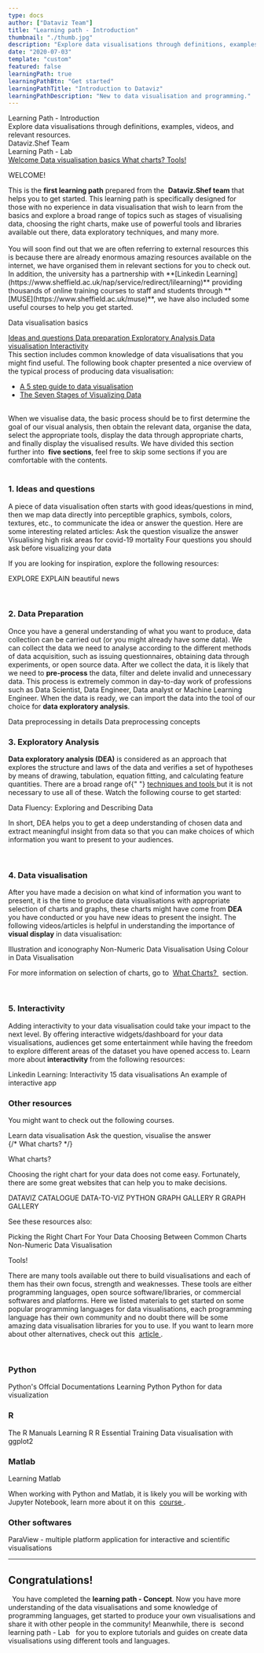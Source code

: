 ```yaml
---
type: docs
author: ["Dataviz Team"]
title: "Learning path - Introduction"
thumbnail: "./thumb.jpg"
description: "Explore data visualisations through definitions, examples, videos, and relevant resources."
date: "2020-07-03"
template: "custom"
featured: false
learningPath: true
learningPathBtn: "Get started"
learningPathTitle: "Introduction to Dataviz"
learningPathDescription: "New to data visualisation and programming."
---
```



<div
  className="shadow-xl flex justify-center items-center text-center w-full min-h-100"
  style={{ background: "#251d5a" }}
>
  <div>
    <div
      className="text-5xl text-white font-bold"
      style={{ fontFamily: "TUOS Stephenson,Georgia,Times,serif" }}
    >
      Learning Path - Introduction
    </div>
    <div className="text-gray-400 text-base">
      Explore data visualisations through definitions, examples, videos, and
      relevant resources.
    </div>
    <div className="text-lg text-gray-100 mt-10">Dataviz.Shef Team</div>
    <div className="flex flex-wrap justify-center mt-20">
      <Link className="" to="/docs/04/07/2020/LearningPath-Lab">
        <div
          className="text-gray-800 py-2 px-3 text-sm font-semibold"
          style={{
            background:
              "linear-gradient(225deg, rgba(237,255,0,1) 2%, rgba(0,160,255,1) 96%)"
          }}
        >
          Learning Path - Lab
          <TiChevronRight className="inline-block ml-1" />
        </div>
      </Link>
    </div>
  </div>
</div>
<div className="flex flex-wrap justify-between px-3 md:px-32 lg:px-48 2xl:px-78 text-black bg-white text-sm sticky top-0 left-0 z-10 shadow-md">
  <a
    href="#sec1"
    anchor
    className="hover:text-brand-blue cursor-pointer py-2 mx-3"
    style={{ background: "none" }}
  >
    Welcome
  </a>
  <a
    href="#sec2"
    anchor
    className="hover:text-brand-blue cursor-pointer py-2 mx-3"
    style={{ background: "none" }}
  >
    Data visualisation basics
  </a>
  <a
    href="#sec3"
    anchor
    className="hover:text-brand-blue cursor-pointer py-2 mx-3"
    style={{ background: "none" }}
  >
    What charts?
  </a>
  <a
    href="#sec4"
    anchor
    className="hover:text-brand-blue cursor-pointer py-2 mx-3"
    style={{ background: "none" }}
  >
    Tools!
  </a>
</div>
<div className="py-10">
  <div
    className="flex flex-wrap text-black mx-auto px-3 lg:px-16 2xl:px-16 py-8 lg:max-w-70 2xl:max-w-50 rounded-3xl"
    style={{ backgroundColor: "rgba(255, 255, 255, .97)" }}
  >
    <Fade duration={2000} fraction={0.5}>
      <div id="sec1" className="lg:min-h-80">
        <p className="text-brand-blue font-bold text-5xl leading-8">WELCOME!</p>
        <p>
          This is the <b>first learning path</b> prepared from the&nbsp;
          <b>Dataviz.Shef team</b> that helps you to get started. This learning path
          is specifically designed for those with no experience in data visualisation
          that wish to learn from the basics and explore a broad range of topics
          such as stages of visualising data, choosing the right charts, make use
          of powerful tools and libraries available out there, data exploratory techniques,
          and many more. <br /> <br />
          You will soon find out that we are often referring to external
          resources this is because there are already enormous amazing resources
          available on the internet, we have organised them in relevant sections
          for you to check out. In addition, the university has a partnership
          with **[Linkedin Learning](https://www.sheffield.ac.uk/nap/service/redirect/lilearning)**
          providing thousands of online training courses to staff and students
          through **[MUSE](https://www.sheffield.ac.uk/muse)**, we have also included some useful courses to help you get started.
        </p>
      </div>
    </Fade>
    <div id="sec2" className="flex-wrap lg:min-h-80 mt-24">
      <Fade duration={1200}>
        <p className="text-brand-blue font-bold text-5xl leading-10">
          Data visualisation basics
        </p>
        <div className="flex flex-wrap justify-between px-3 py-2 text-black bg-white text-sm  shadow-md rounded-xl mb-16">
          <a
            href="#sec2-1"
            anchor
            className="hover:text-brand-blue cursor-pointer py-2 mx-3"
            style={{ background: "none" }}
          >
            Ideas and questions
          </a>
          <a
            href="#sec2-2"
            anchor
            className="hover:text-brand-blue cursor-pointer py-2 mx-3"
            style={{ background: "none" }}
          >
            Data preparation
          </a>
          <a
            href="#sec2-3"
            anchor
            className="hover:text-brand-blue cursor-pointer py-2 mx-3"
            style={{ background: "none" }}
          >
            Exploratory Analysis
          </a>
          <a
            href="#sec2-4"
            anchor
            className="hover:text-brand-blue cursor-pointer py-2 mx-3"
            style={{ background: "none" }}
          >
            Data visualisation
          </a>
          <a
            href="#sec2-5"
            anchor
            className="hover:text-brand-blue cursor-pointer py-2 mx-3"
            style={{ background: "none" }}
          >
            Interactivity
          </a>
        </div>
        <div>
          This section includes common knowledge of data visualisations that you
          might find useful. The following book chapter presented a nice
          overview of the typical process of producing data visualisation:
          <ul>
            <li>
              <a href="https://www.elsevier.com/connect/a-5-step-guide-to-data-visualization">
                A 5 step guide to data visualisation
              </a>
            </li>
            <li>
              <a href="https://www.oreilly.com/library/view/visualizing-data/9780596514556/ch01.html">
                The Seven Stages of Visualizing Data
              </a>
            </li>
          </ul> <br />
          When we visualise data, the basic process should be to first determine
          the goal of our visual analysis, then obtain the relevant data,
          organise the data, select the appropriate tools, display the data
          through appropriate charts, and finally display the visualised
          results. We have divided this section further into&nbsp;
          <b>five sections</b>, feel free to skip some sections if you are comfortable
          with the contents.
        </div>
        <br />
        <h3 id="sec2-1">1. Ideas and questions</h3>
        <p>
          A piece of data visualisation often starts with good ideas/questions
          in mind, then we map data directly into perceptible graphics, symbols,
          colors, textures, etc., to communicate the idea or answer the
          question. Here are some interesting related articles:
          <LPWrap>
            <LPItem href="https://flowingdata.com/2018/10/17/ask-the-question-visualize-the-answer/">
              Ask the question visualize the answer
            </LPItem>
            <LPItem href="https://dataviz.shef.ac.uk/blog/01/06/2020/visualising_high_risk_areas_for_covid_19_mortality">
              Visualising high risk areas for covid-19 mortality
            </LPItem>
            <LPItem href="https://medium.com/the-data-experience/four-questions-you-should-ask-before-visualizing-your-data-cd20a302eb65">
              Four questions you should ask before visualizing your data
            </LPItem>
          </LPWrap>
          <p>
            If you are looking for inspiration, explore the following resources:
          </p>
          <LPWrap>
            <LPItem href="https://www.visualisingdata.com/2020/07/the-complete-season-1-of-explore-explain/">
              EXPLORE EXPLAIN
            </LPItem>
            <LPItem href="https://informationisbeautiful.net/beautifulnews/">
              beautiful news
            </LPItem>
          </LPWrap>
        </p>
        <br />
        <h3 id="sec2-2">2. Data Preparation</h3>
        <p>
          Once you have a general understanding of what you want to produce,
          data collection can be carried out (or you might already have some
          data). We can collect the data we need to analyse according to the
          different methods of data acquisition, such as issuing questionnaires,
          obtaining data through experiments, or open source data. After we
          collect the data, it is likely that we need to <b>pre-process</b> the
          data, filter and delete invalid and unnecessary data. This process is
          extremely common in day-to-day work of professions such as Data
          Scientist, Data Engineer, Data analyst or Machine Learning Engineer.
          When the data is ready, we can import the data into the tool of our
          choice for <b>data exploratory analysis</b>.
        </p>
        <LPWrap>
          <LPItem href="https://developer.ibm.com/technologies/data-science/articles/data-preprocessing-in-detail/">
            Data preprocessing in details
          </LPItem>
          <LPItem href="https://towardsdatascience.com/data-preprocessing-concepts-fa946d11c825">
            Data preprocessing concepts
          </LPItem>
        </LPWrap>
        <br />
        <h3 id="sec2-3">3. Exploratory Analysis</h3>
        <p>
          <b>Data exploratory analysis (DEA)</b> is considered as an approach
          that explores the structure and laws of the data and verifies a set of
          hypotheses by means of drawing, tabulation, equation fitting, and
          calculating feature quantities. There are a broad range of{" "}
          <a href="https://en.wikipedia.org/wiki/Exploratory_data_analysis#Techniques_and_tools">
            techniques and tools
          </a>
          but it is not necessary to use all of these. Watch the following course
          to get started:
        </p>
        <LPWrap>
          <LPItem
            video
            href="https://www.linkedin.com/learning/data-fluency-exploring-and-describing-data/gather-greater-insight-and-make-better-decisions-with-your-data?autoplay=true&resume=false&u=36248012"
          >
            Data Fluency: Exploring and Describing Data
          </LPItem>
        </LPWrap>
        <p>
          In short, DEA helps you to get a deep understanding of chosen data and
          extract meaningful insight from data so that you can make choices of
          which information you want to present to your audiences.
        </p>
        <br />
        <h3 id="sec2-4">4. Data visualisation</h3>
        <p>
          After you have made a decision on what kind of information you want to
          present, it is the time to produce data visualisations with
          appropriate selection of charts and graphs, these charts might have
          come from <b>DEA</b> you have conducted or you have new ideas to
          present the insight. The following videos/articles is helpful in
          understanding the importance of <b>visual display</b> in data
          visualisation:
        </p>
        <LPWrap>
          <LPItem
            video
            href="https://www.linkedin.com/learning/learning-data-visualization-3/illustration-and-iconography?u=36248012"
          >
            Illustration and iconography
          </LPItem>
          <LPItem href="https://dataviz.shef.ac.uk/blog/20/05/2020/Non-Numeric">
            Non-Numeric Data Visualisation
          </LPItem>
          <LPItem href="https://dataviz.shef.ac.uk/blog/06/05/2020/Colour-Schemes">
            Using Colour in Data Visualisation
          </LPItem>
        </LPWrap>
        <br />
        <p>
          For more information on selection of charts, go to&nbsp;
          <a anchor href="#sec3">
            What Charts?
          </a>
          &nbsp; section.
        </p>
        <br />
        <h3 id="sec2-5">5. Interactivity</h3>
        <p>
          Adding interactivity to your data visualisation could take your impact
          to the next level. By offering interactive widgets/dashboard for your
          data visualisations, audiences get some entertainment while having the
          freedom to explore different areas of the dataset you have opened
          access to. Learn more about <b>interactivity</b> from the following
          resources:
        </p>
        <LPWrap>
          <LPItem
            video
            href="https://www.linkedin.com/learning/learning-data-visualization-3/introducing-motion?u=36248012"
          >
            Linkedin Learning: Interactivity
          </LPItem>
          <LPItem href="https://blog.udacity.com/2015/01/15-data-visualizations-will-blow-mind.html">
            15 data visualisations
          </LPItem>
          <LPItem href="https://dash-widgets.herokuapp.com/">
            An example of interactive app
          </LPItem>
        </LPWrap>
        <br />
        <h3>Other resources</h3>
        <p>You might want to check out the following courses.</p>
        <LPWrap>
          <LPItem
            video
            href="https://www.linkedin.com/learning/learning-data-visualization-3/welcome?u=36248012"
          >
            Learn data visualisation
          </LPItem>
          <LPItem href="https://flowingdata.com/2018/10/17/ask-the-question-visualize-the-answer/">
            Ask the question, visualise the answer
          </LPItem>
        </LPWrap>
      </Fade>
    </div>
    {/* What charts? */}
    <div id="sec3" className="flex-wrap lg:min-h-80 mt-24">
      <Fade duration={1200}>
        <p className="text-brand-blue font-bold text-5xl leading-8">
          What charts?
        </p>
        <p>
          Choosing the right chart for your data does not come easy.
          Fortunately, there are some great websites that can help you to make
          decisions.
        </p>
        <LPWrap>
          <LPItem href="https://datavizcatalogue.com/">
            DATAVIZ CATALOGUE
          </LPItem>
          <LPItem href="https://www.data-to-viz.com/">DATA-TO-VIZ</LPItem>
          <LPItem href="https://python-graph-gallery.com/">
            PYTHON GRAPH GALLERY
          </LPItem>
          <LPItem href="https://www.r-graph-gallery.com">
            R GRAPH GALLERY
          </LPItem>
        </LPWrap>
        <p>See these resources also:</p>
        <LPWrap>
          <LPItem
            video
            href="https://www.linkedin.com/learning/picking-the-right-chart-for-your-data/welcome?u=36248012"
          >
            Picking the Right Chart For Your Data
          </LPItem>
          <LPItem href="https://dataviz.shef.ac.uk/blog/06/04/2020/chart-choice">
            Choosing Between Common Charts
          </LPItem>
          <LPItem href="https://dataviz.shef.ac.uk/blog/20/05/2020/Non-Numeric">
            Non-Numeric Data Visualisation
          </LPItem>
        </LPWrap>
      </Fade>
    </div>
    <div id="sec4" className="flex-wrap lg:min-h-50">
      <Fade duration={1200}>
        <p className="text-brand-blue font-bold text-5xl leading-8">Tools!</p>
        <p>
          There are many tools available out there to build visualisations and
          each of them has their own focus, strength and weaknesses. These tools
          are either programming languages, open source software/libraries, or
          commercial softwares and platforms. Here we listed materials to get
          started on some popular programming languages for data visualisations,
          each programming language has their own community and no doubt there
          will be some amazing data visualisation libraries for you to use. If
          you want to learn more about other alternatives, check out this&nbsp;
          <a href="https://www.creativebloq.com/design-tools/data-visualization-712402">
            article
          </a>
          .
        </p>
        <br />
        <h3>Python</h3>
        <LPWrap>
          <LPItem href="https://www.python.org/doc/">
            Python's Offcial Documentations
          </LPItem>
          <LPItem
            video
            href="https://www.linkedin.com/learning/learning-python-2/welcome?u=36248012"
          >
            Learning Python
          </LPItem>
          <LPItem
            video
            href="https://www.linkedin.com/learning/python-for-data-visualization/effectively-present-data-with-python?u=36248012"
          >
            Python for data visualization
          </LPItem>
        </LPWrap>
        <h3>R</h3>
        <LPWrap>
          <LPItem href="https://cran.r-project.org/manuals.html">
            The R Manuals
          </LPItem>
          <LPItem
            video
            href="https://www.linkedin.com/learning/learning-r-2?u=36248012"
          >
            Learning R
          </LPItem>
          <LPItem
            video
            href="https://www.linkedin.com/learning/r-essential-training-wrangling-and-visualizing-data/make-your-data-make-sense?u=36248012"
          >
            R Essential Training
          </LPItem>
          <LPItem
            video
            href="https://www.linkedin.com/learning/data-visualization-in-r-with-ggplot2/welcome?u=36248012"
          >
            Data visualisation with ggplot2
          </LPItem>
        </LPWrap>
        <h3>Matlab</h3>
        <LPWrap>
          <LPItem
            video
            href="https://www.linkedin.com/learning/learning-matlab-2/welcome?u=36248012"
          >
            Learning Matlab
          </LPItem>
        </LPWrap>
        <p>
          When working with Python and Matlab, it is likely you will be working
          with Jupyter Notebook, learn more about it on this&nbsp;
          <a href="https://www.linkedin.com/learning/introducing-jupyter/present-data-like-a-pro-with-jupyter?u=36248012.">
            course
          </a>
          .
        </p>
        <h3>Other softwares</h3>
        <LPWrap>
          <LPItem href="https://dataviz.shef.ac.uk/blog/05/10/2021/Paraview">
            ParaView - multiple platform application for interactive and
            scientific visualisations
          </LPItem>
        </LPWrap>
      </Fade>
    </div>
    <hr />
    <div className="border-t-1 border-gray-200 pt-10 mt-16">
      <h2
        className="inline"
        style={{
          background:
            "linear-gradient(225deg, rgba(255,121,180,1) 10%, rgba(41,197,255,1) 100%)",
          WebkitBackgroundClip: "text",
          WebkitTextFillColor: "transparent"
        }}
      >
        Congratulations!
      </h2>
      &nbsp; You have completed the <b>learning path - Concept</b>. Now you have
      more understanding of the data visualisations and some knowledge of programming
      languages, get started to produce your own visualisations and share it with
      other people in the community! Meanwhile, there is&nbsp;
      <Link to="/docs/04/07/2020/LearningPath-Lab">
        second learning path - Lab
      </Link>
      &nbsp; for you to explore tutorials and guides on create data visualisations
      using different tools and languages.
    </div>
  </div>
</div>
